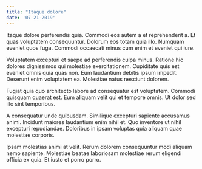 ```yaml
---
title: "Itaque dolore"
date: '07-21-2019'
---
```


Itaque dolore perferendis quia. Commodi eos autem a et 
reprehenderit a. Et quas voluptatem consequuntur. Dolorum eos 
totam quia illo. Numquam eveniet quos fuga. Commodi occaecati 
minus cum enim et eveniet qui iure.

Voluptatem excepturi et saepe ad perferendis culpa minus. 
Ratione hic dolores dignissimos qui molestiae exercitationem. 
Cupiditate quis est eveniet omnis quia quas non. Eum 
laudantium debitis ipsum impedit. Deserunt enim voluptatem 
ea. Molestiae natus nesciunt dolorem.

Fugiat quia quo architecto labore ad consequatur est 
voluptatem. Commodi quisquam quaerat est. Eum aliquam velit 
qui et tempore omnis. Ut dolor sed illo sint temporibus.

A consequatur unde quibusdam. Similique excepturi sapiente 
accusamus animi. Incidunt maiores laudantium enim nihil et. 
Quo inventore ut nihil excepturi repudiandae. Doloribus in 
ipsam voluptas quia aliquam quae molestiae corporis.

Ipsam molestias animi at velit. Rerum dolorem consequuntur 
modi aliquam nemo sapiente. Molestiae beatae laboriosam 
molestiae rerum eligendi officia ex quia. Et iusto et porro 
porro.
